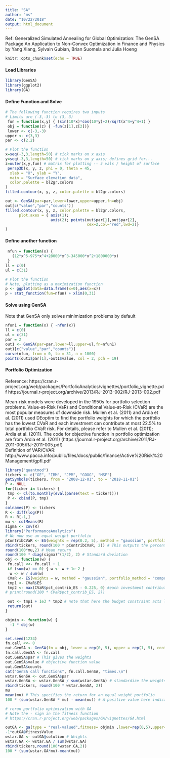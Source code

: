 ```yaml
---
title: "SA"
author: "ms"
date: "10/22/2018"
output: html_document
---
```


Ref: Generalized Simulated Annealing for Global Optimization: The GenSA Package
An Application to Non-Convex Optimization in Finance and Physics
by Yang Xiang, Sylvain Gubian, Brian Suomela and Julia Hoeng

```r
knitr::opts_chunk$set(echo = TRUE)
```

#### Load Libraries

```r
library(GenSA)
library(ggplot2)
library(GA)
```

#### Define Function and Solve

```r
# The following function requires two inputs
# Limits are (-3,-3) to (3, 3)
 fun = function(x,y) { (sin(10*x)*cos(10*y)+2)/sqrt(x^4+y^4+1) } 
 obj = function(z) { -fun(z[1],z[2])}
 lower <- c(-3,-3)
upper <- c(3,3)
par <- c(2,2)
```

```r
# Plot the function
x=seq(-3,3,length=50) # tick marks on x axis
y=seq(-3,3,length=50) # tick marks on y axis; defines grid for... 
z=outer(x,y,fun) # matrix for plotting -- z vals / height of surface
 persp3D(x, y, z, phi = 0, theta = 45,
  xlab = "X", ylab = "Y",
  main = "Surface elevation data",
  color.palette = bl2gr.colors
)
filled.contour(x, y, z, color.palette = bl2gr.colors)
```


```r
out <- GenSA(par=par,lower=lower,upper=upper,fn=obj)
out[c("value","par","counts")]
filled.contour(x, y, z, color.palette = bl2gr.colors, 
      plot.axes = { axis(1);
                    axis(2); points(out$par[1],out$par[2],
                                    cex=2,col="red",lwd=2)}
)
```


#### Define another function

```r
 nfun = function(x) {
   (12*x^5-975*x^4+28000*x^3-345000*x^2+1800000*x)
 }
ll = c(0)
ul = c(31)

# Plot the function
# Note, plotting as a maximization function
p <- ggplot(data=data.frame(x=0),aes(x=x))
p + stat_function(fun=nfun) + xlim(0,31)
```

#### Solve using GenSA

Note that GenSA only solves minimization problems by default
```r
nfun1 = function(x) { -nfun(x)}
ll = c(0)
ul = c(31)
par = 2
out1 <- GenSA(par=par,lower=ll,upper=ul,fn=nfun1)
out1[c("value","par","counts")]
curve(nfun, from = 0, to = 31, n = 1000)
points(out1$par[1],-out1$value, col = 2, pch = 19)
```

#### Portfolio Optimization

Reference: https://cran.r-project.org/web/packages/PortfolioAnalytics/vignettes/portfolio_vignette.pdf
https://journal.r-project.org/archive/2013/RJ-2013-002/RJ-2013-002.pdf


Mean-risk models were developed in the 1950s for portfolio selection problems. Value-at-Risk (VaR) and Conditional Value-at-Risk (CVaR) are the most popular measures of downside risk. Mullen et al. (2011) and Ardia et al. (2011) used DEoptim to find the portfolio weights for which the portfolio has the lowest CVaR and each investment can contribute at most 22.5% to total portfolio CVaR risk. For details, please refer to Mullen et al. (2011); Ardia et al. (2011). The code for objective function in portfolio optimization are from Ardia et al. (2011) (https://journal.r-project.org/archive/2011/RJ-2011-005/RJ-2011-005.pdf)  
Definition of VAR/CVAR: http://www.pacca.info/public/files/docs/public/finance/Active%20Risk%20Management/gpfl.pdf


```r
library("quantmod")
tickers <- c("GE", "IBM", "JPM", "GOOG", "MSF")
getSymbols(tickers, from = "2008-12-01", to = "2018-11-01")
P <- NULL
for(ticker in tickers) {
 tmp <- Cl(to.monthly(eval(parse(text = ticker))))
 P <- cbind(P, tmp)
}
colnames(P) <- tickers
R <- diff(log(P))
R <- R[-1,]
mu <- colMeans(R)
sigma <- cov(R)
library("PerformanceAnalytics")
# We now use an equal weight portfolio
pContribCVaR <- ES(weights = rep(0.2, 5), method = "gaussian", portfolio_method = "component", mu = mu, sigma = sigma)$pct_contrib_ES
rbind(tickers, round(100 * pContribCVaR, 2)) # This outputs the percent contribution to portfolio risk
round(100*mu,2) # Mean return
round(100 * diag(sigma)^(1/2), 2) # Standard deviation 
obj <- function(w) {
 fn.call <<- fn.call + 1
 if (sum(w) == 0) { w <- w + 1e-2 }
  w <- w / sum(w)
 CVaR <- ES(weights = w, method = "gaussian", portfolio_method = "component", mu = mu, sigma = sigma)
 tmp1 <- CVaR$ES
 tmp2 <- max(CVaR$pct_contrib_ES - 0.225, 0) #each investment contributes at most 22.5% to the portfolio CVaR risk
# print(round(100 * CVaR$pct_contrib_ES, 2))

 out <- tmp1 + 1e3 * tmp2 # note that here the budget constraint acts like a penalty. So big M is 1000.
 return(out)
}

objmin <- function(w) {
  -1 * obj(w)
}
```
```r
set.seed(1234)
fn.call <<- 0
out.GenSA <- GenSA(fn = obj, lower = rep(0, 5), upper = rep(1, 5), control = list(smooth = FALSE, max.call = 3000))
fn.call.GenSA <- fn.call
out.GenSA$par # This gives the weights
out.GenSA$value # objective function value 
out.GenSA$counts
cat("GenSA call functions", fn.call.GenSA, "times.\n")
wstar.GenSA <- out.GenSA$par
wstar.GenSA <- wstar.GenSA / sum(wstar.GenSA) # standardize the weights
rbind(tickers, round(100 * wstar.GenSA, 2))
mu
mean(mu) # This specifies the return for an equal weight portfolio
100 * (sum(wstar.GenSA * mu) - mean(mu)) # A positive value here indicates that this portfolio will have higher expected return than an equal weight portfolio
```
```r
# rerun portfolio optimization with GA
# Note the - sign in the fitness function
# https://cran.r-project.org/web/packages/GA/vignettes/GA.html

outGA <- ga(type = "real-valued",fitness= objmin ,lower=rep(0,5),upper=rep(1,5),popSize = 100)
-1*outGA@fitnessValue
wstar.GA <- outGA@solution # Weights
wstar.GA <- wstar.GA / sum(wstar.GA)
rbind(tickers,round(100*wstar.GA,2))
100 * (sum(wstar.GA*mu)-mean(mu))

```

